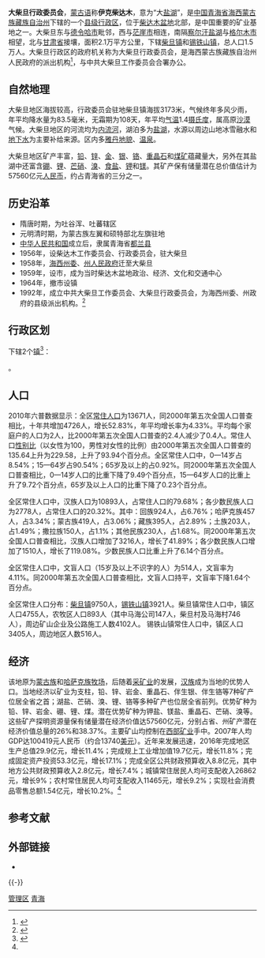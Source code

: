 {{Pathnav|中华人民共和国|青海省|海西蒙古族藏族自治州}}
{{中国行政管理区
|name = 大柴旦行政委员会
|Photo = Da Qaidam Bus Station 01.jpg
|Photoname= 大柴旦汽车站
|map = Location_of_Da_Qaidam_within_Qinghai_(China).png
|map_caption= 大柴旦行政区在青海省的地理位置
|Pinyin   = Dàcháidàn Xíngzhèngqū
|Belong = [[中国|中国]][[青海省|青海省]][[海西蒙古族藏族自治州|海西蒙古族藏族自治州]]
|Types= 行政区
|founded = 1992
|governing_body = 
|governing_type = 行委
|seat = [[柴旦镇|柴旦镇]]
|officerTitle= 工委书记
|officer = 娄海龙
|officerTitle2 = 行委主任
|officer2 = 孙刚
|division = 2
|town= 2
|township= 
|subdistrict= 
|post code= 816200
|phone code = 977
|carlicense = 青H
|coordinate = 经纬度
|area = 2.1万[[平方千米|平方千米]]
|pop = 1.4万人
|GDP = 29.9亿
|GDP as of = 2016
|web = www.dachaidan.gov.cn
|web_title = 大柴旦行政委员会
}}

'''大柴旦行政委员会'''，[[蒙古语|蒙古语]]称'''伊克柴达木'''，意为“大[[鹹水湖|盐湖]]”，是[[中国|中国]][[青海省|青海省]][[海西蒙古族藏族自治州|海西蒙古族藏族自治州]]下辖的一个[[县级行政区|县级行政区]]，位于[[柴达木盆地|柴达木盆地]]北部，是中国重要的矿业基地之一。大柴旦东与[[德令哈市|德令哈市]]毗邻，西与[[茫崖市|茫崖市]]相连，南隔[[察尔汗盐湖|察尔汗盐湖]]与[[格尔木市|格尔木市]]相望，北与[[甘肃省|甘肃省]]接壤，面积2.1万平方公里，下辖[[柴旦镇|柴旦镇]]和[[锡铁山镇|锡铁山镇]]，总人口1.5万人。大柴旦行政区的政府机关称为大柴旦行政委员会，是海西蒙古族藏族自治州人民政府的派出机构<ref>{{Cite web|url=http://www.hxdcd.gov.cn/structure/zjcd/cdnjxx_93063_1.htm|title=大柴旦行政区|accessdate=2018-05-09|date=2008-05-13|publisher=大柴旦行政委员会|archiveurl=https://web.archive.org/web/20091216104847/http://www.hxdcd.gov.cn/structure/zjcd/cdnjxx_93063_1.htm|archivedate=2009-12-16|deadurl=yes}}</ref>，与中共大柴旦工作委员会合署办公。

== 自然地理 ==
大柴旦地区海拔较高，行政委员会驻地柴旦镇海拔3173米，气候终年多风少雨，年平均降水量为83.5毫米，无霜期为108天，年平均[[气温|气温]]1.4[[摄氏度|摄氏度]]，属高原[[沙漠|沙漠]]气候。大柴旦地区的河流均为[[内流河|内流河]]，湖泊多为[[鹹水湖|盐湖]]，水源以周边山地冰雪融水和[[地下水|地下水]]为主要补给来源。区内多[[雅丹地貌|雅丹地貌]]、[[温泉|温泉]]。

大柴旦地区矿产丰富，[[铅|铅]]、[[锌|锌]]、[[金|金]]、[[银|银]]、[[铬|铬]]、[[重晶石|重晶石]]和[[煤矿|煤矿]]蕴藏量大，另外在其盐湖中还富含[[硼|硼]]、[[锂|锂]]、[[芒硝|芒硝]]、[[溴|溴]]、[[食盐|食盐]]、[[钾|钾]]和[[镁|镁]]。其矿产保有储量潜在总价值估计为57560亿元[[人民币|人民币]]，约占青海省的三分之一。

== 历史沿革 ==
*隋唐时期，为吐谷浑、吐蕃辖区
*元明清时期，为蒙古族左翼和硕特部北左旗驻地
*[[中华人民共和国|中华人民共和国]]成立后，隶属青海省[[都兰县|都兰县]]
*1956年，设柴达木工作委员会、行政委员会，驻大柴旦
*1958年，[[海西蒙古族藏族自治州|海西]][[中国共产党海西蒙古族藏族自治州委员会|州委]]、[[海西蒙古族藏族自治州人民政府|州人民政府]]迁至大柴旦
*1959年，设市，成为当时柴达木盆地政治、经济、文化和交通中心
*1964年，撤市设镇
*1992年，成立中共大柴旦工作委员会、大柴旦行政委员会，为海西州委、州政府的县级派出机构。<ref name=":0">{{cite web|url=http://www.hxdcd.gov.cn/zjcd/cdgk.htm|title=柴旦概况|accessdate=2018-01-10|publisher=大柴旦行政委员会|archive-url=https://web.archive.org/web/20170716033807/http://www.hxdcd.gov.cn/zjcd/cdgk.htm|archive-date=2017-07-16|dead-url=yes}}</ref>

== 行政区划 ==
{{PAGENAMEBASE}}下辖2个[[行政建制镇|镇]]<ref>{{PRC admin/ref sgc|63/28/57}}</ref>：

{{PRC admin/children|63/28/57}}。

==人口==
2010年六普数据显示：全区[[常住人口|常住人口]]为13671人，同2000年第五次全国人口普查相比，十年共增加4726人，增长52.83%，年平均增长率为4.33%。平均每个家庭户的人口为2人，比2000年第五次全国人口普查的2.4人减少了0.4人。常住人口[[性别比|性别比]]（以女性为100，男性对女性的比例）由2000年第五次全国人口普查的135.64上升为229.58，上升了93.94个百分点。全区常住人口中，0—14岁占8.54%；15—64岁占90.54%；65岁及以上的占0.92%。同2000年第五次全国人口普查相比，0—14岁人口的比重下降了9.49个百分点，15—64岁人口的比重上升了9.72个百分点，65岁及以上人口的比重下降了0.23个百分点。
 
全区常住人口中，汉族人口为10893人，占常住人口的79.68%；各少数民族人口为2778人，占常住人口的20.32%。其中：回族924人，占6.76%；哈萨克族457人，占3.34%；蒙古族419人，占3.06%；藏族395人，占2.89%；土族203人，占1.49%；撒拉族150人，占1.1%；其他民族230人，占1.68%。同2000年第五次全国人口普查相比，汉族人口增加了3216人，增长了41.89%；各少数民族人口增加了1510人，增长了119.08%。少数民族人口比重上升了6.14个百分点。

全区常住人口中，文盲人口（15岁及以上不识字的人）为514人，文盲率为4.11%。同2000年第五次全国人口普查相比，文盲人口持平，文盲率下降1.64个百分点。

全区常住人口分布：[[柴旦镇|柴旦镇]]9750人，[[锡铁山镇|锡铁山镇]]3921人。柴旦镇常住人口中，镇区人口4755人，农牧区人口893人（其中马海公司147人，柴旦村及马海村746人），周边矿山企业及公路施工人数4102人。 锡铁山镇常住人口中，镇区人口3405人，周边地区人数516人。
== 经济 ==
该地原为[[蒙古族|蒙古族]]和[[哈萨克族|哈萨克族]][[牧场|牧场]]，后随着[[采矿业|采矿业]]的发展，[[汉族|汉族]]成为当地的优势人口。当地经济以矿业为支柱，铅、锌、岩金、重晶石、伴生银、伴生铬等7种矿产位居全省之首；湖盐、芒硝、溴、锂、铬等多种矿产也位居全省前列。优势矿种为铅、锌、岩金、硼、锂、煤。潜在优势矿种为钾盐、镁盐、重晶石、芒硝、溴等。这些矿产探明资源量保有储量潜在经济价值达57560亿元，分别占省、州矿产潜在经济价值总量的26%和38.37%。主要矿山均控制在[[西部矿业|西部矿业]]手中。2007年人均GDP达100419元人民币（约合13740[[美元|美元]]）。近年来发展迅速，2016年完成地区生产总值29.9亿元，增长11.4%；完成规上工业增加值19.7亿元，增长11.8%；完成固定资产投资53.3亿元，增长17.1%；完成全区公共财政预算收入8.8亿元，其中地方公共财政预算收入2.8亿元，增长7.4%；城镇常住居民人均可支配收入26862元，增长9%；农村常住居民人均可支配收入11465元，增长9.2%；实现社会消费品零售总额1.54亿元，增长10.2%。<ref name=":0" />

== 参考文献 ==
{{Reflist}}

== 外部链接 ==
* {{Official website|http://www.dachaidan.gov.cn/|name=大柴旦行政委员会}}

{{-}}

{{大柴旦行政区行政区划}}
{{海西蒙古族藏族自治州行政区划}}
{{青海行政区划}}
{{祁連山脈}}

[[Category:海西行政区划|管理区]]
[[Category:县级行政管理区|青海]]